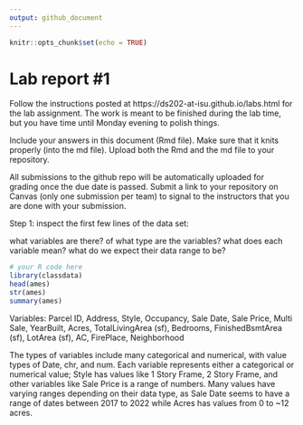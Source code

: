 ```yaml
---
output: github_document
---
```


<!-- README.md is generated from README.Rmd. Please edit the README.Rmd file -->


```r
knitr::opts_chunk$set(echo = TRUE)
```

# Lab report #1

Follow the instructions posted at https://ds202-at-isu.github.io/labs.html for the lab assignment. The work is meant to be finished during the lab time, but you have time until Monday evening to polish things.

Include your answers in this document (Rmd file). Make sure that it knits properly (into the md file). Upload both the Rmd and the md file to your repository.  

All submissions to the github repo will be automatically uploaded for grading once the due date is passed.
Submit a link to your repository on Canvas (only one submission per team) to signal to the instructors that you are done with your submission.

Step 1: inspect the first few lines of the data set:

what variables are there? of what type are the variables? what does each variable mean? what do we expect their data range to be?

```r
# your R code here
library(classdata)
head(ames)
str(ames)
summary(ames)

```
Variables: Parcel ID, Address, Style, Occupancy, Sale Date, Sale Price, Multi Sale, YearBuilt, 
Acres, TotalLivingArea (sf), Bedrooms, FinishedBsmtArea (sf), LotArea (sf), AC, FirePlace, Neighborhood

The types of variables include many categorical and numerical, with value types of Date, chr, and num. Each variable represents either a categorical or numerical value; Style has values like 1 Story Frame, 2 Story Frame, and other variables like Sale Price is a range of numbers. Many values have varying ranges depending on their data type, as Sale Date seems to have a range of dates between 2017 to 2022 while Acres has values from 0 to ~12 acres.
